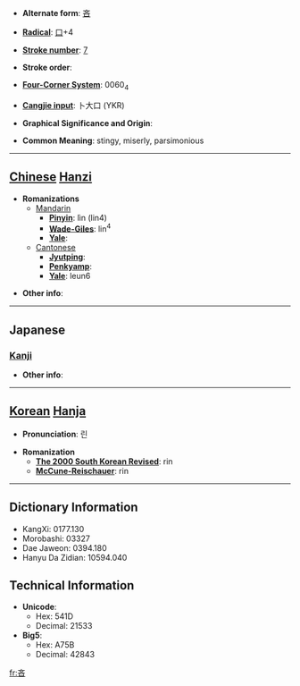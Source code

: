 * '''Alternate form''': [[吝]]

* '''[[Wiktionary:Chinese radical index| Radical]]''': [[Wiktionary:Chinese radical index 口|口]]+4

* '''[[Wiktionary:Chinese total strokes index|Stroke number]]''': [[Wiktionary:Chinese total strokes index 7|7]]

* '''Stroke order''': 

* '''[[Wiktionary:Chinese four corner index|Four-Corner System]]''': 0060<sub>4</sub>

* '''[[Wiktionary:Chinese Cangjie index|Cangjie input]]''': 卜大口 (YKR)

* '''Graphical Significance and Origin''': 

* '''Common Meaning''': stingy, miserly, parsimonious

----

== [[Chinese]] [[Hanzi]] ==

* '''Romanizations'''
** [[Mandarin]]
*** '''[[Pinyin]]''': lìn (lin4)
*** '''[[Wade-Giles]]''': lin<sup>4</sup>
*** '''[[Yale]]''': 
**[[Cantonese]]
***'''[[Jyutping]]''':
***'''[[Penkyamp]]''': 
***'''[[Yale]]''': leun6

* '''Other info''': 

----

==Japanese==
===[[Kanji]]===
{{kanji|on readings=[[りん]] (rin)|kun readings=[[おしむ]] (oshimu)}}

* '''Other info''':  

----

== [[Korean]] [[Hanja]] ==

* '''Pronunciation''': 린

* '''Romanization'''
** '''[[The 2000 South Korean Revised Romanization|The 2000 South Korean Revised]]''': rin
** '''[[McCune-Reischauer]]''': rin

----

== Dictionary Information ==

* KangXi: 0177.130
* Morobashi: 03327
* Dae Jaweon: 0394.180
* Hanyu Da Zidian: 10594.040

== Technical Information ==

* '''Unicode''':
** Hex: 541D
** Decimal: 21533
* '''Big5''':
** Hex: A75B
** Decimal: 42843

[[fr:吝]]